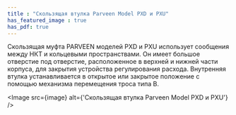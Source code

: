 ```yaml
---
title : "Скользящая втулка Parveen Model PXD и PXU"
has_featured_image : true
has_pdf: true
---
```


Скользящая муфта PARVEEN моделей PXD и PXU использует сообщения между НКТ и кольцевыми пространствами. Он имеет большое отверстие под отверстие, расположенное в верхней и нижней части корпуса, для закрытия устройства регулирования расхода. Внутренняя втулка устанавливается в открытое или закрытое положение с помощью механизма перемещения троса типа B.


<Image src={image} alt={'Скользящая втулка Parveen Model PXD и PXU'} />